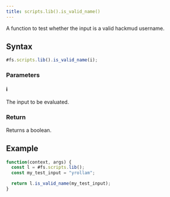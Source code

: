 ```yaml
---
title: scripts.lib().is_valid_name()
---
```


A function to test whether the input is a valid hackmud username.

## Syntax

```js
#fs.scripts.lib().is_valid_name(i);
```

### Parameters

#### i

The input to be evaluated.

### Return

Returns a boolean.

## Example

```js
function(context, args) {
  const l = #fs.scripts.lib();
  const my_test_input = "yrollam";

  return l.is_valid_name(my_test_input);
}
```
